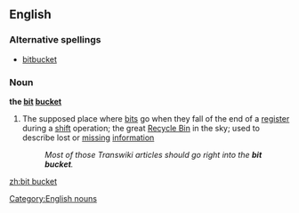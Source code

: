 ==English==
{{wikipedia}}

===Alternative spellings===
* [[bitbucket]]

===Noun===
'''the [[bit]] [[bucket]]''' {{context|singulare tantum}}

# {{context|informal|computing}} The supposed place where [[bit]]s go when they fall of the end of a [[register]] during a [[shift]] operation; the great [[recycle bin|Recycle Bin]] in the sky; used to describe lost or [[missing]] [[information]]
#: ''Most of those Transwiki articles should go right into the '''bit bucket'''.''

[[Category:English nouns]]

[[zh:bit bucket]]